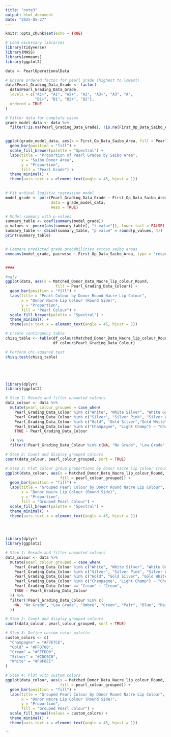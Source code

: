 ```yaml
---
title: "note3"
output: html_document
date: "2025-05-27"
---
```


```r
knitr::opts_chunk$set(echo = TRUE)
```


```r
# Load necessary libraries
library(tidyverse)
library(MASS)
library(emmeans)
library(ggplot2)

data <- PearlOperationalData

# Ensure ordered factor for pearl grade (highest to lowest)
data$Pearl_Grading_Data_Grade <- factor(
  data$Pearl_Grading_Data_Grade,
  levels = c("A1+", "A1", "A2+", "A2", "A3+", "A3", "A", 
             "B1+", "B1", "B2+", "B2"),
  ordered = TRUE
)

# Filter data for complete cases
grade_model_data <- data %>%
  filter(!is.na(Pearl_Grading_Data_Grade), !is.na(First_Op_Data_Saibo_Area))


ggplot(grade_model_data, aes(x = First_Op_Data_Saibo_Area, fill = Pearl_Grading_Data_Grade)) +
  geom_bar(position = "fill") +
  scale_fill_brewer(palette = "Spectral") +
  labs(title = "Proportion of Pearl Grades by Saibo Area",
       x = "Saibo Donor Area",
       y = "Proportion",
       fill = "Pearl Grade") +
  theme_minimal() +
  theme(axis.text.x = element_text(angle = 45, hjust = 1))
  

# Fit ordinal logistic regression model
model_grade <- polr(Pearl_Grading_Data_Grade ~ First_Op_Data_Saibo_Area, 
                    data = grade_model_data, 
                    Hess = TRUE)

# Model summary with p-values
summary_table <- coef(summary(model_grade))
p_values <- pnorm(abs(summary_table[, "t value"]), lower.tail = FALSE) * 2
summary_table <- cbind(summary_table, "p value" = round(p_values, 4))
print(summary_table)


# Compare predicted grade probabilities across saibo areas
emmeans(model_grade, pairwise ~ First_Op_Data_Saibo_Area, type = "response")


####

#ugly
ggplot(data, aes(x = Matched_Donor_Data_Nacre_lip_colour_Round, 
                      fill = Pearl_Grading_Data_Colour)) +
  geom_bar(position = "fill") +
  labs(title = "Pearl Colour by Donor Round Nacre Lip Colour",
       x = "Donor Nacre Lip Colour (Round Side)",
       y = "Proportion",
       fill = "Pearl Colour") +
  scale_fill_brewer(palette = "Spectral") +
  theme_minimal() +
  theme(axis.text.x = element_text(angle = 45, hjust = 1))

# Create contingency table
chisq_table <- table(df_colour$Matched_Donor_Data_Nacre_lip_colour_Round, 
                     df_colour$Pearl_Grading_Data_Colour)

# Perform chi-squared test
chisq.test(chisq_table)






```





```r




library(dplyr)
library(ggplot2)

# Step 1: Recode and filter unwanted colours
data_colour <- data %>%
  mutate(pearl_colour_grouped = case_when(
    Pearl_Grading_Data_Colour %in% c("White", "White Silver", "White Gold", "White Pink", "White Cream") ~ "White",
    Pearl_Grading_Data_Colour %in% c("Silver", "Silver Pink", "Silver White", "Silver Gold") ~ "Silver",
    Pearl_Grading_Data_Colour %in% c("Gold", "Gold Silver","Gold White") ~ "Gold",
    Pearl_Grading_Data_Colour %in% c("Champagne", "Light Champ") ~ "Champagne",
    TRUE ~ Pearl_Grading_Data_Colour

  )) %>%
  filter(!Pearl_Grading_Data_Colour %in% c(NA, "No Grade", "Low Grade", "Ombre", "Green", "Pair", "Blue", "Rainbow","Peach"))

# Step 2: Count and display grouped colours
count(data_colour, pearl_colour_grouped, sort = TRUE)

# Step 3: Plot colour group proportions by donor nacre lip colour (round side)
ggplot(data_colour, aes(x = Matched_Donor_Data_Nacre_lip_colour_Round, 
                        fill = pearl_colour_grouped)) +
  geom_bar(position = "fill") +
  labs(title = "Grouped Pearl Colour by Donor Round Nacre Lip Colour",
       x = "Donor Nacre Lip Colour (Round Side)",
       y = "Proportion",
       fill = "Grouped Pearl Colour") +
  scale_fill_brewer(palette = "Spectral") +
  theme_minimal() +
  theme(axis.text.x = element_text(angle = 45, hjust = 1))


 
```


```r


library(dplyr)
library(ggplot2)

# Step 1: Recode and filter unwanted colours
data_colour <- data %>%
  mutate(pearl_colour_grouped = case_when(
    Pearl_Grading_Data_Colour %in% c("White", "White Silver", "White Gold", "White Pink", "White Cream") ~ "White",
    Pearl_Grading_Data_Colour %in% c("Silver", "Silver Pink", "Silver White", "Silver Gold") ~ "Silver",
    Pearl_Grading_Data_Colour %in% c("Gold", "Gold Silver", "Gold White") ~ "Gold",
    Pearl_Grading_Data_Colour %in% c("Champagne", "Light Champ") ~ "Champagne",
    Pearl_Grading_Data_Colour == "Cream" ~ "Cream",
    TRUE ~ Pearl_Grading_Data_Colour
  )) %>%
  filter(!Pearl_Grading_Data_Colour %in% c(
    NA, "No Grade", "Low Grade", "Ombre", "Green", "Pair", "Blue", "Rainbow", "Peach"
  ))

# Step 2: Count and display grouped colours
count(data_colour, pearl_colour_grouped, sort = TRUE)

# Step 3: Define custom color palette
custom_colors <- c(
  "Champagne" = "#F7E7CE",
  "Gold" = "#FFD700",
  "Cream" = "#FFFDD0",
  "Silver" = "#C0C0C0",
  "White" = "#F9F6EE"
)

# Step 4: Plot with custom colors
ggplot(data_colour, aes(x = Matched_Donor_Data_Nacre_lip_colour_Round, 
                        fill = pearl_colour_grouped)) +
  geom_bar(position = "fill") +
  labs(title = "Grouped Pearl Colour by Donor Round Nacre Lip Colour",
       x = "Donor Nacre Lip Colour (Round Side)",
       y = "Proportion",
       fill = "Grouped Pearl Colour") +
  scale_fill_manual(values = custom_colors) +
  theme_minimal() +
  theme(axis.text.x = element_text(angle = 45, hjust = 1))

```



```








